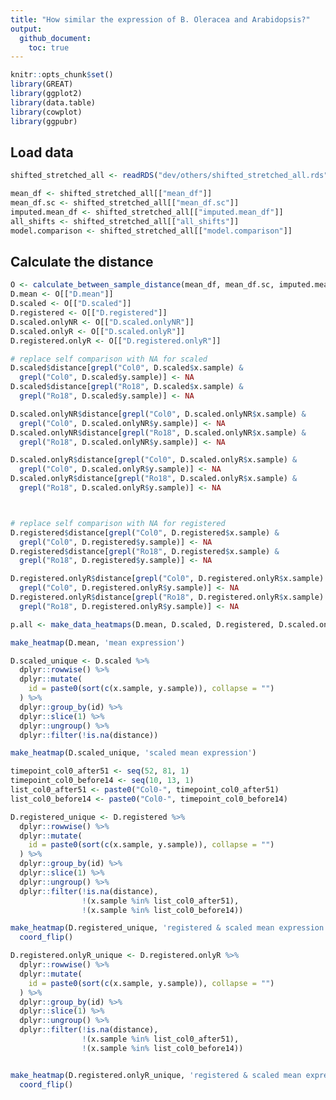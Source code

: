 ```yaml
---
title: "How similar the expression of B. Oleracea and Arabidopsis?"
output: 
  github_document:
    toc: true
---
```




```r
knitr::opts_chunk$set()
library(GREAT)
library(ggplot2)
library(data.table)
library(cowplot)
library(ggpubr)
```

## Load data

```r
shifted_stretched_all <- readRDS("dev/others/shifted_stretched_all.rds")

mean_df <- shifted_stretched_all[["mean_df"]] 
mean_df.sc <- shifted_stretched_all[["mean_df.sc"]]
imputed.mean_df <- shifted_stretched_all[["imputed.mean_df"]] 
all_shifts <- shifted_stretched_all[["all_shifts"]] 
model.comparison <- shifted_stretched_all[["model.comparison"]]
```

## Calculate the distance

```r
O <- calculate_between_sample_distance(mean_df, mean_df.sc, imputed.mean_df)
D.mean <- O[["D.mean"]]
D.scaled <- O[["D.scaled"]]
D.registered <- O[["D.registered"]]
D.scaled.onlyNR <- O[["D.scaled.onlyNR"]]
D.scaled.onlyR <- O[["D.scaled.onlyR"]]
D.registered.onlyR <- O[["D.registered.onlyR"]]
```

```r
# replace self comparison with NA for scaled
D.scaled$distance[grepl("Col0", D.scaled$x.sample) &
  grepl("Col0", D.scaled$y.sample)] <- NA
D.scaled$distance[grepl("Ro18", D.scaled$x.sample) &
  grepl("Ro18", D.scaled$y.sample)] <- NA

D.scaled.onlyNR$distance[grepl("Col0", D.scaled.onlyNR$x.sample) &
  grepl("Col0", D.scaled.onlyNR$y.sample)] <- NA
D.scaled.onlyNR$distance[grepl("Ro18", D.scaled.onlyNR$x.sample) &
  grepl("Ro18", D.scaled.onlyNR$y.sample)] <- NA

D.scaled.onlyR$distance[grepl("Col0", D.scaled.onlyR$x.sample) &
  grepl("Col0", D.scaled.onlyR$y.sample)] <- NA
D.scaled.onlyR$distance[grepl("Ro18", D.scaled.onlyR$x.sample) &
  grepl("Ro18", D.scaled.onlyR$y.sample)] <- NA



# replace self comparison with NA for registered
D.registered$distance[grepl("Col0", D.registered$x.sample) &
  grepl("Col0", D.registered$y.sample)] <- NA
D.registered$distance[grepl("Ro18", D.registered$x.sample) &
  grepl("Ro18", D.registered$y.sample)] <- NA

D.registered.onlyR$distance[grepl("Col0", D.registered.onlyR$x.sample) &
  grepl("Col0", D.registered.onlyR$y.sample)] <- NA
D.registered.onlyR$distance[grepl("Ro18", D.registered.onlyR$x.sample) &
  grepl("Ro18", D.registered.onlyR$y.sample)] <- NA

p.all <- make_data_heatmaps(D.mean, D.scaled, D.registered, D.scaled.onlyNR, D.scaled.onlyR, D.registered.onlyR)
```

```r
make_heatmap(D.mean, 'mean expression')
```
```r
D.scaled_unique <- D.scaled %>% 
  dplyr::rowwise() %>%
  dplyr::mutate(
    id = paste0(sort(c(x.sample, y.sample)), collapse = "")
  ) %>% 
  dplyr::group_by(id) %>% 
  dplyr::slice(1) %>% 
  dplyr::ungroup() %>% 
  dplyr::filter(!is.na(distance)) 

make_heatmap(D.scaled_unique, 'scaled mean expression')  
```

```r
timepoint_col0_after51 <- seq(52, 81, 1)
timepoint_col0_before14 <- seq(10, 13, 1)
list_col0_after51 <- paste0("Col0-", timepoint_col0_after51)
list_col0_before14 <- paste0("Col0-", timepoint_col0_before14)

D.registered_unique <- D.registered %>% 
  dplyr::rowwise() %>%
  dplyr::mutate(
    id = paste0(sort(c(x.sample, y.sample)), collapse = "")
  ) %>% 
  dplyr::group_by(id) %>% 
  dplyr::slice(1) %>% 
  dplyr::ungroup() %>% 
  dplyr::filter(!is.na(distance), 
                !(x.sample %in% list_col0_after51),
                !(x.sample %in% list_col0_before14)) 

make_heatmap(D.registered_unique, 'registered & scaled mean expression') +
  coord_flip()
```

```r
D.registered.onlyR_unique <- D.registered.onlyR %>% 
  dplyr::rowwise() %>%
  dplyr::mutate(
    id = paste0(sort(c(x.sample, y.sample)), collapse = "")
  ) %>% 
  dplyr::group_by(id) %>% 
  dplyr::slice(1) %>% 
  dplyr::ungroup() %>% 
  dplyr::filter(!is.na(distance), 
                !(x.sample %in% list_col0_after51),
                !(x.sample %in% list_col0_before14))


make_heatmap(D.registered.onlyR_unique, 'registered & scaled mean expression (only  registered genes)') +
  coord_flip()
```

